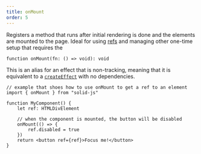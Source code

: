 ```yaml
---
title: onMount
order: 5
---
```


Registers a method that runs after initial rendering is done and the elements are mounted to the page.
Ideal for using [refs](/reference/jsx-attributes/ref/) and managing other one-time setup that requires the

```tsx
function onMount(fn: () => void): void

```

This is an alias for an effect that is non-tracking, meaning that it is equivalent to a [`createEffect`](/reference/basic-reactivity/create-effect) with no dependencies.

```tsx
// example that shoes how to use onMount to get a ref to an element
import { onMount } from "solid-js"

function MyComponent() {
	let ref: HTMLDivElement

	// when the component is mounted, the button will be disabled
	onMount(() => {
		ref.disabled = true
	})
	return <button ref={ref}>Focus me!</button>
}
```
